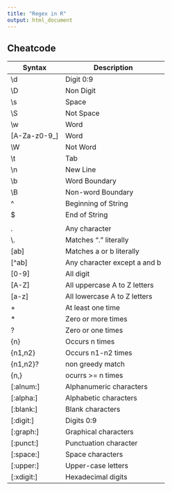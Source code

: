 ---
title: "Regex in R"
output: html_document
---


## Cheatcode


| Syntax     | Description                                           |
|----------- |-------------------------------------------------------|
| \\d        | Digit 0:9                                             |
| \\D        | Non Digit                                             |
| \\s        | Space                                                 |
| \\S        | Not Space                                             |
| \\w        | Word                                                  |
|[A-Za-z0-9_]| Word                                                  |
| \\W        | Not Word                                              |
| \\t        | Tab                                                   |
|  \\n       | New Line                                              |
| \\b        | Word Boundary                                         |
| \\B        | Non-word Boundary                                     |
| ^          | Beginning of String                                   |
| $          | End of String                                         |
|  |         | Alternation Match e.g.,/(i|o)n/ matches "in" and "on" |
|  .         | Any character                                         |
|  \\.       | Matches "." literally                                 |
|  [ab]      | Matches a or b literally                              |
|  [^ab]     | Any character except a and b                          |
|  [0-9]     | All digit                                             |
|  [A-Z]     | All uppercase A to Z letters                          |
|  [a-z]     | All lowercase A to Z letters                          |
|  +         | At least one time                                     |
|  *         | Zero or more times                                    |
|  ?         | Zero or one  times                                    |
|  {n}       | Occurs n times                                        |
| {n1,n2}    | Occurs n1-n2 times                                    |
|{n1,n2}?    | non greedy match                                      |
|  {n,}      | ocurrs >= n times                                     |
|[:alnum:]   | Alphanumeric characters                               |
|[:alpha:]   | Alphabetic characters                                 |
|[:blank:]   | Blank characters                                      |
|[:digit:]   | Digits 0:9                                            |
|[:graph:]   | Graphical characters                                  |
|[:punct:]   | Punctuation character                                 |
|[:space:]   | Space characters                                      |
|[:upper:]   | Upper-case letters                                    |
|[:xdigit:]  | Hexadecimal digits                                    |



